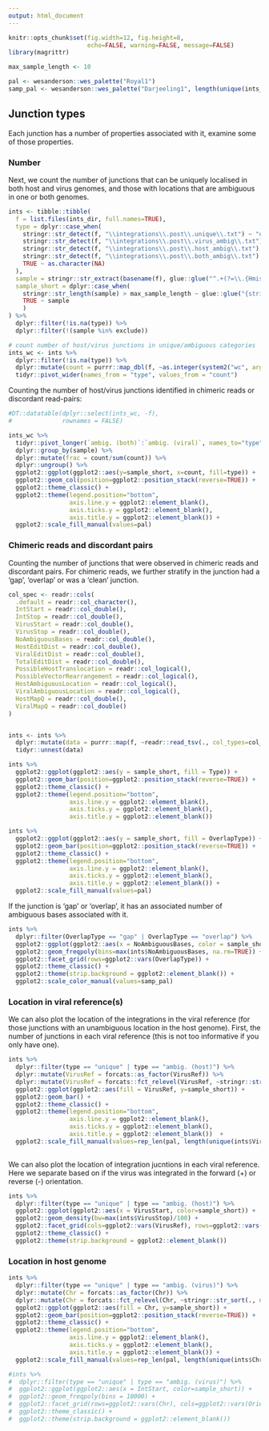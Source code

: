 ```yaml
---
output: html_document
---
```


```r
knitr::opts_chunk$set(fig.width=12, fig.height=8,
                      echo=FALSE, warning=FALSE, message=FALSE)
library(magrittr)

max_sample_length <- 10

pal <- wesanderson::wes_palette("Royal1")
samp_pal <- wesanderson::wes_palette("Darjeeling1", length(unique(ints_wc$sample)), "continuous")

```

## Junction types

Each junction has a number of properties associated with it, examine some of those properties.

### Number

Next, we count the number of junctions that can be uniquely localised in both host and virus genomes, and those with locations that are ambiguous in one or both genomes.

```r
ints <- tibble::tibble(
  f = list.files(ints_dir, full.names=TRUE),
  type = dplyr::case_when(
    stringr::str_detect(f, "\\integrations\\.post\\.unique\\.txt") ~ "unique",
    stringr::str_detect(f, "\\integrations\\.post\\.virus_ambig\\.txt") ~ "ambig. (viral)",
    stringr::str_detect(f, "\\integrations\\.post\\.host_ambig\\.txt") ~ "ambig. (host)",   
    stringr::str_detect(f, "\\integrations\\.post\\.both_ambig\\.txt") ~ "ambig. (both)",  
    TRUE ~ as.character(NA)
  ),
  sample = stringr::str_extract(basename(f), glue::glue("^.+(?=\\.{Hmisc::escapeRegex(params$host)})")),
  sample_short = dplyr::case_when(
    stringr::str_length(sample) > max_sample_length ~ glue::glue("{stringr::str_sub(sample, end=max_sample_length)}..."),
    TRUE ~ sample
    )
) %>% 
  dplyr::filter(!is.na(type)) %>% 
  dplyr::filter(!(sample %in% exclude))

# count number of host/virus junctions in unique/ambiguous categories
ints_wc <- ints %>% 
  dplyr::filter(!is.na(type)) %>% 
  dplyr::mutate(count = purrr::map_dbl(f, ~as.integer(system2("wc", args = c("-l", .x,  " | awk '{print $1}'"), stdout=TRUE))-1)) %>% 
  tidyr::pivot_wider(names_from = "type", values_from = "count")


```

Counting the number of host/virus junctions identified in chimeric reads or discordant read-pairs:
```r
#DT::datatable(dplyr::select(ints_wc, -f), 
#              rownames = FALSE)
```


```r
ints_wc %>% 
  tidyr::pivot_longer(`ambig. (both)`:`ambig. (viral)`, names_to="type", values_to="count") %>% 
  dplyr::group_by(sample) %>% 
  dplyr::mutate(frac = count/sum(count)) %>% 
  dplyr::ungroup() %>% 
  ggplot2::ggplot(ggplot2::aes(y=sample_short, x=count, fill=type)) +
  ggplot2::geom_col(position=ggplot2::position_stack(reverse=TRUE)) +
  ggplot2::theme_classic() +
  ggplot2::theme(legend.position="bottom",
                 axis.line.y = ggplot2::element_blank(),
                 axis.ticks.y = ggplot2::element_blank(),
                 axis.title.y = ggplot2::element_blank()) +
  ggplot2::scale_fill_manual(values=pal)
```


### Chimeric reads and discordant pairs

Counting the number of junctions that were observed in chimeric reads and discordant pairs.  For chimeric reads, we further stratify in the junction had a 'gap', 'overlap' or was a 'clean' junction.

```r
col_spec <- readr::cols(
  .default = readr::col_character(),
  IntStart = readr::col_double(),
  IntStop = readr::col_double(),
  VirusStart = readr::col_double(),
  VirusStop = readr::col_double(),
  NoAmbiguousBases = readr::col_double(),
  HostEditDist = readr::col_double(),
  ViralEditDist = readr::col_double(),
  TotalEditDist = readr::col_double(),
  PossibleHostTranslocation = readr::col_logical(),
  PossibleVectorRearrangement = readr::col_logical(),
  HostAmbiguousLocation = readr::col_logical(),
  ViralAmbiguousLocation = readr::col_logical(),
  HostMapQ = readr::col_double(),
  ViralMapQ = readr::col_double()
)


ints <- ints %>% 
  dplyr::mutate(data = purrr::map(f, ~readr::read_tsv(., col_types=col_spec, na = c("", "NA", "None")))) %>% 
  tidyr::unnest(data)
```



```r
ints %>% 
  ggplot2::ggplot(ggplot2::aes(y = sample_short, fill = Type)) +
  ggplot2::geom_bar(position=ggplot2::position_stack(reverse=TRUE)) +
  ggplot2::theme_classic() +
  ggplot2::theme(legend.position="bottom",
                 axis.line.y = ggplot2::element_blank(),
                 axis.ticks.y = ggplot2::element_blank(),
                 axis.title.y = ggplot2::element_blank())
```


```r
ints %>% 
  ggplot2::ggplot(ggplot2::aes(y = sample_short, fill = OverlapType)) +
  ggplot2::geom_bar(position=ggplot2::position_stack(reverse=TRUE)) +
  ggplot2::theme_classic() +
  ggplot2::theme(legend.position="bottom",
                 axis.line.y = ggplot2::element_blank(),
                 axis.ticks.y = ggplot2::element_blank(),
                 axis.title.y = ggplot2::element_blank()) +
  ggplot2::scale_fill_manual(values=pal)
```

If the junction is 'gap' or 'overlap', it has an associated number of ambiguous bases associated with it.

```r

ints %>% 
  dplyr::filter(OverlapType == "gap" | OverlapType == "overlap") %>% 
  ggplot2::ggplot(ggplot2::aes(x = NoAmbiguousBases, color = sample_short)) +
  ggplot2::geom_freqpoly(bins=max(ints$NoAmbiguousBases, na.rm=TRUE)) +
  ggplot2::facet_grid(rows=ggplot2::vars(OverlapType)) +
  ggplot2::theme_classic() +
  ggplot2::theme(strip.background = ggplot2::element_blank()) +
  ggplot2::scale_color_manual(values=samp_pal)
```


### Location in viral reference(s)

We can also plot the location of the integrations in the viral reference (for those junctions with an unambiguous location in the host genome).  First, the number of junctions in each viral reference (this is not too informative if you only have one). 


```r
ints %>% 
  dplyr::filter(type == "unique" | type == "ambig. (host)") %>% 
  dplyr::mutate(VirusRef = forcats::as_factor(VirusRef)) %>% 
  dplyr::mutate(VirusRef = forcats::fct_relevel(VirusRef, ~stringr::str_sort(., numeric=TRUE))) %>% 
  ggplot2::ggplot(ggplot2::aes(fill = VirusRef, y=sample_short)) +
  ggplot2::geom_bar() +
  ggplot2::theme_classic() +
  ggplot2::theme(legend.position="bottom",
                 axis.line.y = ggplot2::element_blank(),
                 axis.ticks.y = ggplot2::element_blank(),
                 axis.title.y = ggplot2::element_blank())  +
  ggplot2::scale_fill_manual(values=rep_len(pal, length(unique(ints$VirusRef))))
  
```


We can also plot the location of integration jucntions in each viral reference.  Here we separate based on if the virus was integrated in the forward (+) or reverse (-) orientation.

```r
ints %>% 
  dplyr::filter(type == "unique" | type == "ambig. (host)") %>% 
  ggplot2::ggplot(ggplot2::aes(x = VirusStart, color=sample_short)) +
  ggplot2::geom_density(bw=max(ints$VirusStop)/100) +
  ggplot2::facet_grid(cols=ggplot2::vars(VirusRef), rows=ggplot2::vars(VirusOrientation))+
  ggplot2::theme_classic() +
  ggplot2::theme(strip.background = ggplot2::element_blank())
```

### Location in host genome

```r
ints %>% 
  dplyr::filter(type == "unique" | type == "ambig. (virus)") %>% 
  dplyr::mutate(Chr = forcats::as_factor(Chr)) %>% 
  dplyr::mutate(Chr = forcats::fct_relevel(Chr, ~stringr::str_sort(., numeric=TRUE))) %>% 
  ggplot2::ggplot(ggplot2::aes(fill = Chr, y=sample_short)) +
  ggplot2::geom_bar(position=ggplot2::position_stack(reverse=TRUE)) +
  ggplot2::theme_classic() +
  ggplot2::theme(legend.position="bottom",
                 axis.line.y = ggplot2::element_blank(),
                 axis.ticks.y = ggplot2::element_blank(),
                 axis.title.y = ggplot2::element_blank()) +
  ggplot2::scale_fill_manual(values=rep_len(pal, length(unique(ints$Chr))))
```
```r
#ints %>% 
#  dplyr::filter(type == "unique" | type == "ambig. (virus)") %>% 
#  ggplot2::ggplot(ggplot2::aes(x = IntStart, color=sample_short)) +
#  ggplot2::geom_freqpoly(bins = 10000) +
#  ggplot2::facet_grid(rows=ggplot2::vars(Chr), cols=ggplot2::vars(Orientation))+
#  ggplot2::theme_classic() +
#  ggplot2::theme(strip.background = ggplot2::element_blank())
```
